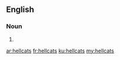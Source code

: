 ==English==

===Noun===
{{head|en|plural}}

# {{plural of|hellcat|lang=en}}

[[ar:hellcats]]
[[fr:hellcats]]
[[ku:hellcats]]
[[my:hellcats]]